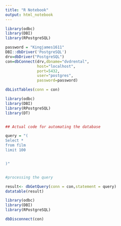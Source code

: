 ---
title: "R Notebook"
output: html_notebook
---


```{r}
library(odbc)
library(DBI)
library(RPostgreSQL)

password = "Kingjames1611"
DBI::dbDriver('PostgreSQL')
drv=dbDriver("PostgreSQL")
con=dbConnect(drv,dbname="dvdrental",
              host="localhost",
              port=5432,
              user="postgres",
              password=password)

dbListTables(conn = con)
```

```{r}
library(odbc)
library(DBI)
library(RPostgreSQL)
library(DT)


## Actual code for automating the database

query = "(
Select *
from film
limit 100


)"


#processing the query

result<- dbGetQuery(conn = con,statement = query)
datatable(result)
```
```{r}
library(odbc)
library(DBI)
library(RPostgreSQL)

dbDisconnect(con)
```

